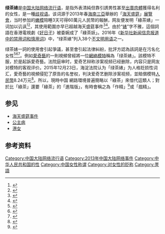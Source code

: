 {{NoteTA
|1=zh-cn:网络;zh-tw:網路;zh-hk:網絡;
|2=zh-cn:视频;zh-tw:影片;zh-hk:視頻;
}}
'''绿茶婊'''是[[中国大陆网络用语列表|中国大陆网络流行语]]，是指外表清純但靠引誘男性甚至[[賣淫|出賣肉體]]獲得名利的女性，是一種[[歧视语|歧视语]]。该词源于2013年春[[海南省|海南]][[三亚市|三亞]]舉辦的「[[海天盛筵事件|海天盛筵]]」[[展覽會|展覽會]]，当时参加的[[少女模特兒|嫩模]]陪睡3天可得60萬元人民幣的報酬，网友便发明「綠茶婊」一词加以讥讽<ref>{{cite web|title=三亞海天盛筵涉淫女星曝光 陪睡女星遭人肉|url=http://dailynews.sina.com/bg/focusnews/ent/HAINANrendea-vous130408/index.html|accessdate=2013-05-21|publisher=新浪網|archiveurl=https://web.archive.org/web/20130514003050/http://dailynews.sina.com/bg/focusnews/ent/HAINANrendea-vous130408/index.html|archivedate=2013-05-14|dead-url=no}}</ref><ref>{{cite web|title=海天盛宴捧红“绿茶婊” 26条标准鉴定|url=http://www.sznews.com/home/content/2013-04/08/content_7906368.htm|accessdate=2013年5月21日|date=2013年4月8日|publisher=深圳新聞網|archiveurl=https://web.archive.org/web/20130721122609/http://www.sznews.com/home/content/2013-04/08/content_7906368.htm|archivedate=2013年7月21日|dead-url=yes}}</ref>，其使用範圍亦早已超越海天盛筵事件<ref>{{cite web|title=于川绿野被指实为绿茶婊 揭相亲节目男女骗子惊人内幕|url=http://ent.takungpao.com/photo/q/2013/0902/1339714.html|accessdate=2013年11月29日|date=2013年9月2日|publisher=[[大公報|大公報]]|archiveurl=https://web.archive.org/web/20131203233308/http://ent.takungpao.com/photo/q/2013/0902/1339714.html|archivedate=2013年12月3日|dead-url=no}}</ref><ref>{{cite web|title=校服女神宋伊人被曝沦为绿茶婊 夜店秀乳沟海量不雅照曝光|url=http://www.danji8.com/n/201308/10523.html|accessdate=2013年11月29日|date=2013年8月23日|publisher=单游之家|archiveurl=https://web.archive.org/web/20131203004439/http://www.danji8.com/n/201308/10523.html|archivedate=2013年12月3日|dead-url=yes}}</ref>。由於“[[婊|婊]]”字不雅，這個詞語在香港電視劇《[[好日子_(無綫電視劇)|好日子]]》被委婉成了「綠茶妖」。2016年《[[s:新华社新闻信息报道中的禁用词和慎用词|新华社新闻信息报道中的禁用词和慎用词]]》中，“绿茶婊”列入38个[[髒話|不文明用语]]之一。

绿茶婊一詞的使用會引起爭議，甚至會引起法律糾紛，批評方認為該詞是在污名化女性<ref>{{cite news |title=“绿茶婊”及其衍生词的女性污名传播研究 |url=http://qikan.chaoxing.com/detail_38502727e7500f26ed5459d63d96aab8e91f77efcda7f5981921b0a3ea255101fc1cf1fbb4666ae66aae27b056c01404720e82684a047dff8c8751f4294150e692bb22add13b35c1521e613d7eb0186620b88c6e534e6905ff2392838a1740b511270bb1d955dcf1adfd43ad95f43916 |publisher=《传媒观察》 2016年第10期 P52-54页}}</ref><ref>{{cite news |title=“绿茶婊”背后的泛污名化现象及其社会心理透视 |url=http://qikan.chaoxing.com/detail_38502727e7500f268be43336c17dffab5c9a44037f3f26351921b0a3ea255101fc1cf1fbb4666ae6e613a322e54b7025eafd09c017df41b2e1566215cdd15254ca6193f89684ad6ce2d976e13613c5cf20b88c6e534e6905ff2392838a1740b511270bb1d955dcf1adfd43ad95f43916 |publisher=《当代青年研究》 2015年第1期 P33-39页}}</ref><ref>{{cite news |title=“绿茶婊”及其衍生词女性污名化的危害 |url=http://qikan.chaoxing.com/detail_38502727e7500f2650d97d94cc23a32f644fbe15975d19cb1921b0a3ea255101fc1cf1fbb4666ae66eff2b2ca451a861de58281b92ed495d2179b176d1bae50e4c1648bad02053f8f7240da4fed9d8e020b88c6e534e6905ff2392838a1740b511270bb1d955dcf1adfd43ad95f43916 |publisher=《东南传播》 2016年第7期 P103-105页}}</ref>。例如[[愛奇藝|愛奇藝]]的一則視頻曾經將一位[[網絡模特|網絡模特]]稱為「绿茶婊」。該模特不服，於是起訴愛奇藝。法院庭审时，爱奇艺辩称涉案视频已经删除，内容只是网友对模特的客观评价。2015年12月23日，海淀法院认为「绿茶婊」为人格贬损性词汇，愛奇藝的視頻侵犯了原告的名誉权，判決爱奇艺删除涉案视频，並賠償模特[[人民幣|人民幣]]8.24万元<ref>{{cite news |title=视频中被指“绿茶婊” 90后嫩模告赢爱奇艺(图) |url=http://www.chinanews.com/sh/2015/12-23/7684662.shtml |publisher=法制晚报}}</ref>。所以，現時中国
網路環境普遍簡略以「綠茶」來借代這類人；對於比「綠茶」還要「綠茶」的「進階版」，有時會稱之為「作精」<ref name="lvcha">{{cite book |chapter=第100章 公主在懷，仿效昏君又有何不可？ |title=滿級綠茶穿成小可憐 |publisher=[[晉江文學城|晉江文學城]] |date=2020-03-31 |access-date=2021-10-21 |language=zh-hans }}</ref>或「戲精」。

==参见==
* [[海天盛筵事件|海天盛筵事件]]
* [[公主病|公主病]]
* [[港女_(潮語)|港女]]

== 参考资料 ==
{{Reflist}}

{{DEFAULTSORT:green tea bitch}}
[[Category:中国大陆网络流行语|Category:中国大陆网络流行语]]
[[Category:2013年中国大陆网络事件|Category:2013年中国大陆网络事件]]
[[Category:中华人民共和国的性|Category:中华人民共和国的性]]
[[Category:中国女性称谓|Category:中国女性称谓]]
[[Category:对女性的贬称|Category:对女性的贬称]]
[[Category:詈語|Category:詈語]]
